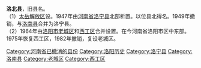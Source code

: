 '''洛北县'''，旧县名。<br>（1）[[太岳解放区|太岳解放区]]设。1947年由[[河南省|河南省]][[洛宁县|洛宁县]]北部析置。以位县北得名。1949年撤销，与[[洛南县|洛南县]]合并为洛宁县。<br>（2）1964年由[[洛阳市|洛阳市]][[老城区|老城区]]和[[西工区|西工区]]合并设置。在今河南省洛阳市区中东部。1975年恢复西工区，1982年撤销，复设老城区。 

[[Category:河南省已撤消的县份|Category:河南省已撤消的县份]]
[[Category:洛阳历史|Category:洛阳历史]]
[[Category:洛宁县|Category:洛宁县]]
[[Category:洛南县|Category:洛南县]]

[[Category:老城区|Category:老城区]]
[[Category:西工区|Category:西工区]]
